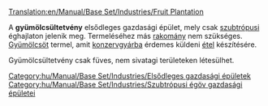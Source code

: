 [[Translation:en/Manual/Base Set/Industries/Fruit Plantation]]

{{hu/Manual/Base Set/Industries/Gazdasági épületek|kép=en/Manual/Base Set/Industries/Fruitplantation.png
|név=Gyümölcsültetvény
|klíma=[[hu/Manual/Éghajlatok#szubtropusi|szubtrópusi]]
|elfogad=---
|előállít=[[hu/Manual/Base Set/Cargos/Gyümölcs|gyümölcsöt]]
}}
A '''gyümölcsültetvény''' elsődleges gazdasági épület, mely csak [[hu/Manual/Éghajlatok#szubtropusi|szubtrópusi]] éghajlaton jelenik meg. Termeléséhez más [[hu/Manual/Rakomány|rakomány]] nem szükséges. [[hu/Manual/Base Set/Cargos/Gyümölcs|Gyümölcsöt]] termel, amit [[hu/Manual/Base Set/Industries/Konzervgyár|konzervgyárba]] érdemes küldeni [[hu/Manual/Base Set/Cargos/Étel|étel]] készítésére. 

Gyümölcsültetvény csak füves, nem sivatagi területeken létesülhet.

{{hu/Manual/Base Set/Industries/Navbox Gazdasági épületek}}

[[Category:hu/Manual/Base Set/Industries/Elsődleges gazdasági épületek]]
[[Category:hu/Manual/Base Set/Industries/Szubtrópusi égöv gazdasági épületei]]